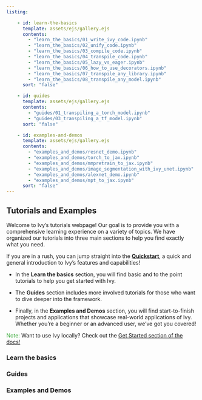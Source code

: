 ```yaml
---
listing:

    - id: learn-the-basics
      template: assets/ejs/gallery.ejs
      contents:
        - "learn_the_basics/01_write_ivy_code.ipynb"
        - "learn_the_basics/02_unify_code.ipynb"
        - "learn_the_basics/03_compile_code.ipynb"
        - "learn_the_basics/04_transpile_code.ipynb"
        - "learn_the_basics/05_lazy_vs_eager.ipynb"
        - "learn_the_basics/06_how_to_use_decorators.ipynb"
        - "learn_the_basics/07_transpile_any_library.ipynb"
        - "learn_the_basics/08_transpile_any_model.ipynb"
      sort: "false"

    - id: guides
      template: assets/ejs/gallery.ejs
      contents:
        - "guides/01_transpiling_a_torch_model.ipynb"
        - "guides/03_transpiling_a_tf_model.ipynb"
      sort: "false"

    - id: examples-and-demos
      template: assets/ejs/gallery.ejs
      contents:
        - "examples_and_demos/resnet_demo.ipynb"
        - "examples_and_demos/torch_to_jax.ipynb"
        - "examples_and_demos/mmpretrain_to_jax.ipynb"
        - "examples_and_demos/image_segmentation_with_ivy_unet.ipynb"
        - "examples_and_demos/alexnet_demo.ipynb"
        - "examples_and_demos/mpt_to_jax.ipynb"
      sort: "false"
---
```


## Tutorials and Examples

Welcome to Ivy's tutorials webpage! Our goal is to provide you with a comprehensive learning experience on a variety of topics. We have organized our tutorials into three main sections to help you find exactly what you need. 

If you are in a rush, you can jump straight into the **[Quickstart](quickstart.ipynb)**, a quick and general introduction to Ivy's features and capabilities!

- In the **Learn the basics** section, you will find basic and to the point tutorials to help you get started with Ivy.

- The **Guides** section includes more involved tutorials for those who want to dive deeper into the framework. 

- Finally, in the **Examples and Demos** section, you will find start-to-finish projects and applications that showcase real-world applications of Ivy. Whether you're a beginner or an advanced user, we've got you covered!

::: {.callout-tip appearance="minimal"}
<span style="color:#35a835;">Note:</span> Want to use Ivy locally? Check out the [Get Started section of the docs!](https://unify.ai/docs/ivy/overview/get_started.html)
:::

### Learn the basics
:::{#learn-the-basics}
:::

### Guides
:::{#guides}
:::

### Examples and Demos
:::{#examples-and-demos}
:::